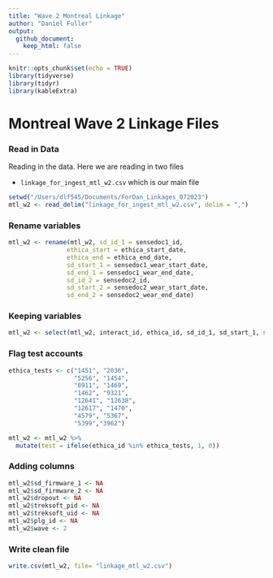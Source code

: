 ```yaml
---
title: "Wave 2 Montreal Linkage"
author: "Daniel Fuller"
output:
  github_document:
    keep_html: false
---
```


```r
knitr::opts_chunk$set(echo = TRUE)
library(tidyverse)
library(tidyr)
library(kableExtra)
```

# Montreal Wave 2 Linkage Files

### Read in Data

Reading in the data. Here we are reading in two files

- `linkage_for_ingest_mtl_w2.csv` which is our main file

```r
setwd("/Users/dlf545/Documents/ForDan_Linkages_072023")
mtl_w2 <- read_delim("linkage_for_ingest_mtl_w2.csv", delim = ",")
```

### Rename variables

```r
mtl_w2 <- rename(mtl_w2, sd_id_1 = sensedoc1_id,
                ethica_start = ethica_start_date, 
                ethica_end = ethica_end_date,
                sd_start_1 = sensedoc1_wear_start_date,
                sd_end_1 = sensedoc1_wear_end_date,
                sd_id_2 = sensedoc2_id,
                sd_start_2 = sensedoc2_wear_start_date,
                sd_end_2 = sensedoc2_wear_end_date)
```

### Keeping variables

```r
mtl_w2 <- select(mtl_w2, interact_id, ethica_id, sd_id_1, sd_start_1, sd_end_1, sd_id_2, sd_start_2, sd_end_2, data_disposition)
```

### Flag test accounts

```r
ethica_tests <- c("1451", "2036", 
                  "5256", "1454", 
                  "8911", "1469",
                  "1462", "9321", 
                  "12641", "12638", 
                  "12617", "1470",
                  "4579", "5367",
                  "5399","3962")
```

```r
mtl_w2 <- mtl_w2 %>%
  mutate(test = ifelse(ethica_id %in% ethica_tests, 1, 0)) 
```

### Adding columns

```r
mtl_w2$sd_firmware_1 <- NA
mtl_w2$sd_firmware_2 <- NA
mtl_w2$dropout <- NA
mtl_w2$treksoft_pid <- NA
mtl_w2$treksoft_uid <- NA
mtl_w2$plg_id <- NA
mtl_w2$wave <- 2
```

### Write clean file

```r
write.csv(mtl_w2, file= "linkage_mtl_w2.csv")
```


